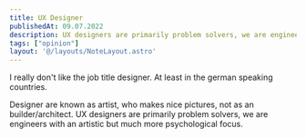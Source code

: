 ```yaml
---
title: UX Designer
publishedAt: 09.07.2022
description: UX designers are primarily problem solvers, we are engineers with an artistic but much more psychological focus. 
tags: ["opinion"]
layout: '@/layouts/NoteLayout.astro'
---
```


I really don't like the job title designer. At least in the german speaking countries. 

Designer are known as artist, who makes nice pictures, not as an builder/architect. UX designers are primarily problem solvers, we are engineers with an artistic but much more psychological focus.   